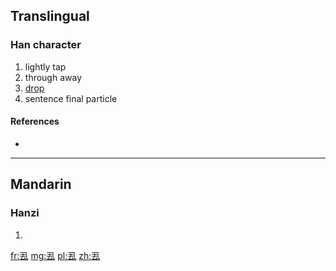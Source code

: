 ==Translingual==

===Han character===
{{Han char|rn=28|rad=厶|as=04|sn=6|four=|canj=弓土戈 (NGI)}}

# lightly tap
# through away
# [[drop]]
# sentence final particle

====References====
* {{Han ref|kx=0164.151|dkj=03080|hdz=10053.040|uh=53BE|ud=21438}}

----

==Mandarin==

===Hanzi===
{{cmn-hanzi|pin=[[dū]] ([[du1]])|wg=tu<sup>1</sup>}}

# {{defn|Mandarin|sort=厶04}}

[[fr:厾]]
[[mg:厾]]
[[pl:厾]]
[[zh:厾]]